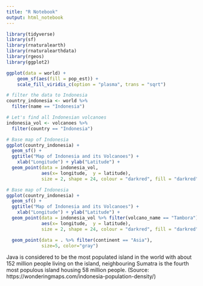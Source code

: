 ```yaml
---
title: "R Notebook"
output: html_notebook
---
```


```r
library(tidyverse)
library(sf)
library(rnaturalearth)
library(rnaturalearthdata)
library(rgeos)
library(ggplot2)
```

```r
ggplot(data = world) +
    geom_sf(aes(fill = pop_est)) +
    scale_fill_viridis_c(option = "plasma", trans = "sqrt")
```

```r
# filter the data to Indonesia
country_indonesia <- world %>%
  filter(name == "Indonesia")
```

```r
# Let's find all Indonesian volcanoes
indonesia_vol <- volcanoes %>% 
  filter(country == "Indonesia")
```

```r
# Base map of Indonesia 
ggplot(country_indonesia) + 
  geom_sf() + 
  ggtitle("Map of Indonesia and its Volcanoes") + 
    xlab("Longitude") + ylab("Latitude") +
  geom_point(data = indonesia_vol, 
             aes(x= longitude,  y = latitude),
             size = 2, shape = 24, colour = "darkred", fill = "darkred")
```

```r
# Base map of Indonesia 
ggplot(country_indonesia) + 
  geom_sf() + 
  ggtitle("Map of Indonesia and its Volcanoes") + 
    xlab("Longitude") + ylab("Latitude") +
  geom_point(data = indonesia_vol %>% filter(volcano_name == "Tambora"), 
             aes(x= longitude,  y = latitude),
             size = 2, shape = 24, colour = "darkred", fill = "darkred")
```

```r
  geom_point(data = . %>% filter(continent == "Asia"), 
             size=5, color="gray")
```

Java is considered to be the most populated island in the world with about 152 million people living on the island, neighbouring Sumatra is the fourth most populous island housing 58 million people. (Source: https://wonderingmaps.com/indonesia-population-density/)

